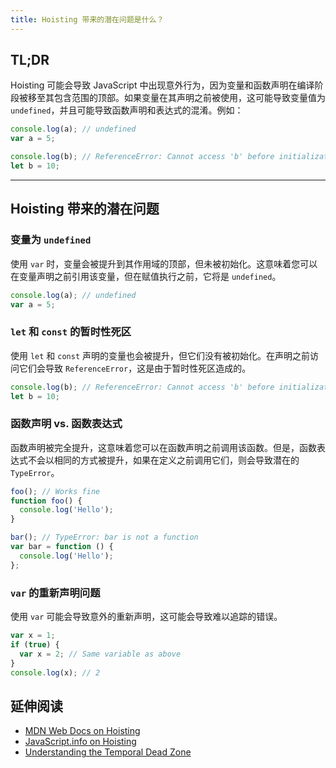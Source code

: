 ```yaml
---
title: Hoisting 带来的潜在问题是什么？
---
```


## TL;DR

Hoisting 可能会导致 JavaScript 中出现意外行为，因为变量和函数声明在编译阶段被移至其包含范围的顶部。如果变量在其声明之前被使用，这可能导致变量值为 `undefined`，并且可能导致函数声明和表达式的混淆。例如：

```js live
console.log(a); // undefined
var a = 5;

console.log(b); // ReferenceError: Cannot access 'b' before initialization
let b = 10;
```

***

## Hoisting 带来的潜在问题

### 变量为 `undefined`

使用 `var` 时，变量会被提升到其作用域的顶部，但未被初始化。这意味着您可以在变量声明之前引用该变量，但在赋值执行之前，它将是 `undefined`。

```js live
console.log(a); // undefined
var a = 5;
```

### `let` 和 `const` 的暂时性死区

使用 `let` 和 `const` 声明的变量也会被提升，但它们没有被初始化。在声明之前访问它们会导致 `ReferenceError`，这是由于暂时性死区造成的。

```js live
console.log(b); // ReferenceError: Cannot access 'b' before initialization
let b = 10;
```

### 函数声明 vs. 函数表达式

函数声明被完全提升，这意味着您可以在函数声明之前调用该函数。但是，函数表达式不会以相同的方式被提升，如果在定义之前调用它们，则会导致潜在的 `TypeError`。

```js live
foo(); // Works fine
function foo() {
  console.log('Hello');
}

bar(); // TypeError: bar is not a function
var bar = function () {
  console.log('Hello');
};
```

### `var` 的重新声明问题

使用 `var` 可能会导致意外的重新声明，这可能会导致难以追踪的错误。

```js live
var x = 1;
if (true) {
  var x = 2; // Same variable as above
}
console.log(x); // 2
```

## 延伸阅读

* [MDN Web Docs on Hoisting](https://developer.mozilla.org/en-US/docs/Glossary/Hoisting)
* [JavaScript.info on Hoisting](https://javascript.info/var)
* [Understanding the Temporal Dead Zone](https://medium.com/@rajeshnaroth/understanding-temporal-dead-zone-in-javascript-let-and-const-5c3d2f8e0e68)
